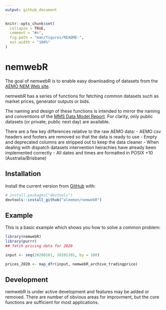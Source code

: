 ```yaml
---
output: github_document
---
```


<!-- README.md is generated from README.Rmd. Please edit that file -->

```r
knitr::opts_chunk$set(
  collapse = TRUE,
  comment = "#>",
  fig.path = "man/figures/README-",
  out.width = "100%"
)
```

# nemwebR

<!-- badges: start -->
<!-- badges: end -->

The goal of nemwebR is to enable easy downloading of datasets from the [AEMO NEM Web site](https://www.aemo.com.au/energy-systems/electricity/national-electricity-market-nem/data-nem/market-data-nemweb).

nemwebR has a series of functions for fetching common datasets such as market prices, generator outputs or bids.

The naming and design of these functions is intended to mirror the naming and conventions of the [MMS Data Model Report](http://nemweb.com.au/Reports/Current/MMSDataModelReport/Electricity/MMS%20Data%20Model%20Report_files/MMS_2.htm). For clarity, only public datasets (or private; public next day) are available.

There are a few key differences relative to the raw AEMO data:
- AEMO csv headers and footers are removed so that the data is ready to use
- Empty and deprecated columns are stripped out to keep the data cleaner
- When dealing with dispatch datasets intervention heirachies have already been implemented correctly
- All dates and times are formatted in POSIX +10 (Australia/Brisbane)

## Installation

Install the current version from [GitHub](https://github.com/) with:

``` r
# install.packages("devtools")
devtools::install_github("aleemon/nemwebR")
```
## Example

This is a basic example which shows you how to solve a common problem:

```r
library(nemwebR)
library(purrr)
## fetch pricing data for 2020

input <- seq(20200101, 20201201, by = 100)

prices_2020 <- map_dfr(input, nemwebR_archive_tradingprice)


```


## Development

nemwebR is under active development and features may be added or removed. There are number of obvious areas for improvment, but the core functions are sufficient for most applications.
